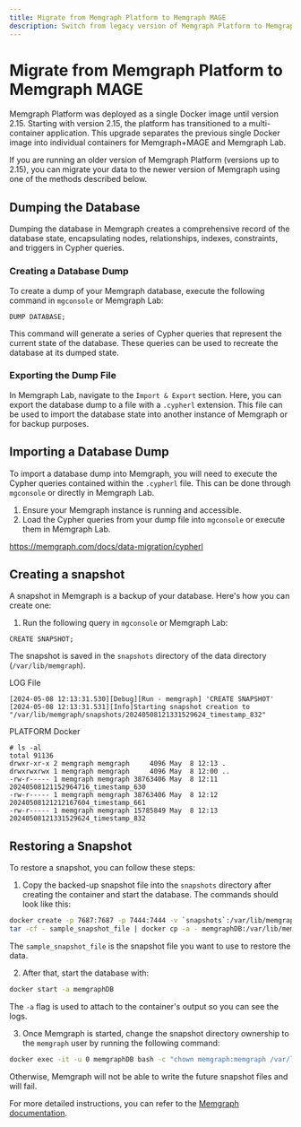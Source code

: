 ```yaml
---
title: Migrate from Memgraph Platform to Memgraph MAGE
description: Switch from legacy version of Memgraph Platform to Memgraph MAGE.
---
```



# Migrate from Memgraph Platform to Memgraph MAGE

Memgraph Platform was deployed as a single Docker image until version 2.15.
Starting with version 2.15, the platform has transitioned to a multi-container
application. This upgrade separates the previous single Docker image into
individual containers for Memgraph+MAGE and Memgraph Lab.

If you are running an older version of Memgraph Platform (versions up to 2.15),
you can migrate your data to the newer version of Memgraph using one of the
methods described below.

## Dumping the Database

Dumping the database in Memgraph creates a comprehensive record of the database state, encapsulating nodes, relationships, indexes, constraints, and triggers in Cypher queries. 

### Creating a Database Dump

To create a dump of your Memgraph database, execute the following command in `mgconsole` or Memgraph Lab:

```opencypher
DUMP DATABASE;
```

This command will generate a series of Cypher queries that represent the current state of the database. These queries can be used to recreate the database at its dumped state.

### Exporting the Dump File

In Memgraph Lab, navigate to the `Import & Export` section. Here, you can export the database dump to a file with a `.cypherl` extension. This file can be used to import the database state into another instance of Memgraph or for backup purposes.

## Importing a Database Dump

To import a database dump into Memgraph, you will need to execute the Cypher queries contained within the `.cypherl` file. This can be done through `mgconsole` or directly in Memgraph Lab.

1. Ensure your Memgraph instance is running and accessible.
2. Load the Cypher queries from your dump file into `mgconsole` or execute them in Memgraph Lab.

https://memgraph.com/docs/data-migration/cypherl

## Creating a snapshot

A snapshot in Memgraph is a backup of your database. Here's how you can create one:

1. Run the following query in `mgconsole` or Memgraph Lab:
```cypher
CREATE SNAPSHOT;
```
The snapshot is saved in the `snapshots` directory of the data directory (`/var/lib/memgraph`).


LOG File

```
[2024-05-08 12:13:31.530][Debug][Run - memgraph] 'CREATE SNAPSHOT'
[2024-05-08 12:13:31.531][Info]Starting snapshot creation to "/var/lib/memgraph/snapshots/20240508121331529624_timestamp_832"
```


PLATFORM Docker

```
# ls -al
total 91136
drwxr-xr-x 2 memgraph memgraph     4096 May  8 12:13 .
drwxrwxrwx 1 memgraph memgraph     4096 May  8 12:00 ..
-rw-r----- 1 memgraph memgraph 38763406 May  8 12:11 20240508121152964716_timestamp_630
-rw-r----- 1 memgraph memgraph 38763406 May  8 12:12 20240508121212167604_timestamp_661
-rw-r----- 1 memgraph memgraph 15785849 May  8 12:13 20240508121331529624_timestamp_832
```


## Restoring a Snapshot

To restore a snapshot, you can follow these steps:

1. Copy the backed-up snapshot file into the `snapshots` directory after creating the container and start the database. The commands should look like this:
```bash
docker create -p 7687:7687 -p 7444:7444 -v `snapshots`:/var/lib/memgraph/snapshots --name memgraphDB memgraph/memgraph
tar -cf - sample_snapshot_file | docker cp -a - memgraphDB:/var/lib/memgraph/snapshots
```
The `sample_snapshot_file` is the snapshot file you want to use to restore the data. 

2. After that, start the database with:
```bash
docker start -a memgraphDB
```
The `-a` flag is used to attach to the container's output so you can see the logs.

3. Once Memgraph is started, change the snapshot directory ownership to the `memgraph` user by running the following command:
```bash
docker exec -it -u 0 memgraphDB bash -c "chown memgraph:memgraph /var/lib/memgraph/snasphots"
```
Otherwise, Memgraph will not be able to write the future snapshot files and will fail.

For more detailed instructions, you can refer to the [Memgraph documentation](https://memgraph.com/docs/configuration/data-durability-and-backup).